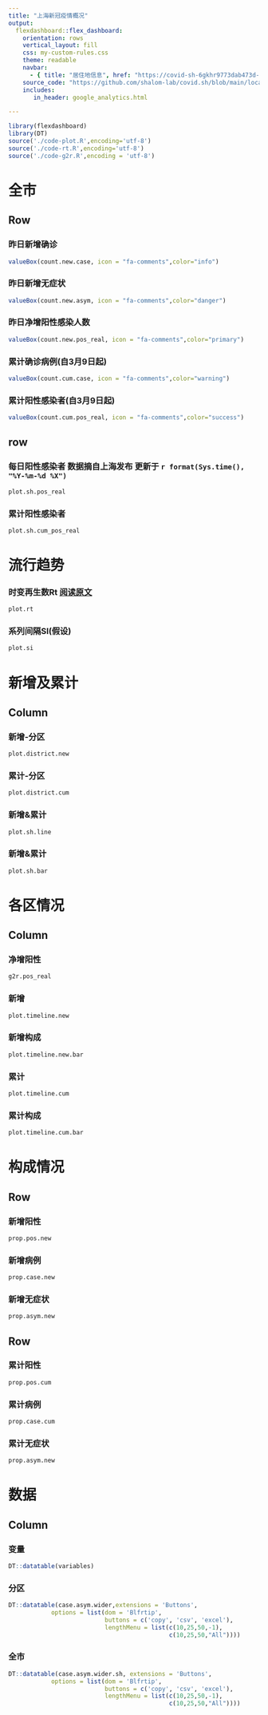 ```yaml
---
title: "上海新冠疫情概况"
output: 
  flexdashboard::flex_dashboard:
    orientation: rows
    vertical_layout: fill
    css: my-custom-rules.css
    theme: readable
    navbar:
      - { title: "居住地信息", href: "https://covid-sh-6gkhr9773dab473d-1257749604.ap-shanghai.app.tcloudbase.com/map", align: right }
    source_code: "https://github.com/shalom-lab/covid.sh/blob/main/local/index.Rmd"
    includes:
       in_header: google_analytics.html

---
```


```r
library(flexdashboard)
library(DT)
source('./code-plot.R',encoding='utf-8')
source('./code-rt.R',encoding='utf-8')
source('./code-g2r.R',encoding = 'utf-8')
```


# 全市

Row {data-height=200}
--------------------------------------------------------------------

### 昨日新增确诊
```r
valueBox(count.new.case, icon = "fa-comments",color="info")
```

### 昨日新增无症状
```r
valueBox(count.new.asym, icon = "fa-comments",color="danger")
```

### 昨日净增阳性感染人数
```r
valueBox(count.new.pos_real, icon = "fa-comments",color="primary")

```

### 累计确诊病例(自3月9日起)
```r
valueBox(count.cum.case, icon = "fa-comments",color="warning")
```

### 累计阳性感染者(自3月9日起)
```r
valueBox(count.cum.pos_real, icon = "fa-comments",color="success")
```


row {data-height=800}
-----------------------------------------------------------------------
### 每日阳性感染者 数据摘自上海发布 更新于 `r format(Sys.time(), "%Y-%m-%d %X")`

```r
plot.sh.pos_real
```

### 累计阳性感染者

```r
plot.sh.cum_pos_real
```

# 流行趋势

### 时变再生数Rt [阅读原文](https://blog-7gi7tsfg85e1922f-1257749604.ap-shanghai.app.tcloudbase.com/posts/epi/covid-rt.html) { data-width=800 }
```r
plot.rt

```

### 系列间隔SI(假设) { data-width=400 }

```r
plot.si

```

# 新增及累计

Column {.tabset}
-----------------------------------------------------------------------

###  新增-分区

```r
plot.district.new

```

### 累计-分区
```r
plot.district.cum
```
###  新增&累计

```r
plot.sh.line
```

###  新增&累计

```r
plot.sh.bar

```

# 各区情况


Column { .tabset }
-----------------------------------------------------------------------
### 净增阳性
```r
g2r.pos_real
```

### 新增

```r
plot.timeline.new

```

### 新增构成

```r
plot.timeline.new.bar

```

### 累计

```r
plot.timeline.cum
```

### 累计构成

```r
plot.timeline.cum.bar
```


# 构成情况

    
Row {data-height=500}
-------------------------------------
    
### 新增阳性
    
```r
prop.pos.new
```

### 新增病例

```r
prop.case.new
```   

### 新增无症状

```r
prop.asym.new
```   

Row {data-height=500}
-------------------------------------

### 累计阳性
    
```r
prop.pos.cum
``` 

 
### 累计病例
    
```r
prop.case.cum
```

### 累计无症状

```r
prop.asym.new
```   

<!-- # 居住地信息 -->

<!-- ```{r} -->
<!-- plot.map.location -->

<!-- ``` -->

# 数据

Column { .tabset }
------------------------------------------------

### 变量
```r
DT::datatable(variables)
```


### 分区
```r
DT::datatable(case.asym.wider,extensions = 'Buttons',
            options = list(dom = 'Blfrtip',
                           buttons = c('copy', 'csv', 'excel'),
                           lengthMenu = list(c(10,25,50,-1),
                                             c(10,25,50,"All"))))
```
### 全市
```r
DT::datatable(case.asym.wider.sh, extensions = 'Buttons',
            options = list(dom = 'Blfrtip',
                           buttons = c('copy', 'csv', 'excel'),
                           lengthMenu = list(c(10,25,50,-1),
                                             c(10,25,50,"All"))))
```
